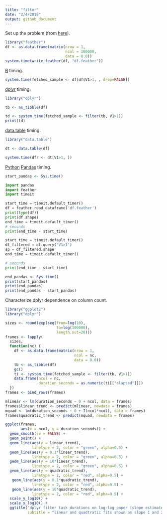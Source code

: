 ```yaml
---
title: "filter"
date: "2/4/2018"
output: github_document
---
```


Set up the problem (from [here](https://github.com/tidyverse/dplyr/issues/3335)).

```r
library("feather")
df <- as.data.frame(matrix(nrow = 1, 
                           ncol = 100000,
                           data = 0.0))
system.time(write_feather(df, "df.feather"))
```


[R](https://www.r-project.org) timing.

```r
system.time(fetched_sample <- df[df$V1>1, , drop=FALSE])
```

[dplyr](https://CRAN.R-project.org/package=dplyr) timing.

```r
library("dplyr")

tb <- as_tibble(df)

td <- system.time(fetched_sample <- filter(tb, V1>1))
print(td)
```

[data.table](https://CRAN.R-project.org/package=data.table) timing.

```r
library("data.table")

dt <- data.table(df)

system.time(dfr <- dt[V1>1, ])
```


[Python](https://www.python.org) [Pandas](https://pandas.pydata.org) timing.

```r
start_pandas <- Sys.time()
```


```python
import pandas
import feather
import timeit

start_time = timeit.default_timer()
df = feather.read_dataframe('df.feather')
print(type(df))
print(df.shape)
end_time = timeit.default_timer()
# seconds
print(end_time - start_time)

start_time = timeit.default_timer()
df_filtered = df.query('V1>1')
sp = df_filtered.shape
end_time = timeit.default_timer()

# seconds
print(end_time - start_time)
```

```r
end_pandas <- Sys.time()
print(start_pandas)
print(end_pandas)
print(end_pandas - start_pandas)
```


Characterize dplyr dependence on column count.

```r
library("ggplot2")
library("dplyr")

sizes <- round(exp(seq(from=log(10), 
                       to=log(100000), 
                       length.out=20)))
frames <- lapply(
  sizes,
  function(nc) {
    df <- as.data.frame(matrix(nrow = 1, 
                               ncol = nc,
                               data = 0.0))
    tb <- as_tibble(df)
    gc()
    ti <- system.time(fetched_sample <- filter(tb, V1>1))
    data.frame(ncol = nc, 
               duration_seconds = as.numeric(ti[["elapsed"]]))
  })
frames <- bind_rows(frames)

mlinear <- lm(duration_seconds ~ 0 + ncol, data = frames)
frames$linear_trend <- predict(mlinear, newdata = frames)
mquad <- lm(duration_seconds ~ 0 + I(ncol*ncol), data = frames)
frames$quadratic_trend <- predict(mquad, newdata = frames)

ggplot(frames, 
       aes(x = ncol, y = duration_seconds)) + 
  geom_smooth(se = FALSE) +
  geom_point() + 
  geom_line(aes(y = linear_trend),
            linetype = 2, color = "green", alpha=0.5) +
  geom_line(aes(y = 0.1*linear_trend),
            linetype = 2, color = "green", alpha=0.5) +
  geom_line(aes(y = 10*linear_trend),
            linetype = 2, color = "green", alpha=0.5) +
  geom_line(aes(y = quadratic_trend),
            linetype = 2, color = "red", alpha=0.5) +
   geom_line(aes(y = 0.1*quadratic_trend),
            linetype = 2, color = "red", alpha=0.5) +
   geom_line(aes(y = 10*quadratic_trend),
            linetype = 2, color = "red", alpha=0.5) +
  scale_y_log10() +
  scale_x_log10() + 
  ggtitle("dplyr filter task durations on log-log paper (slope estimates power law)",
          subtitle = "linear and quadtratic fits shown as slope 1 and 2 dashed lines")
```

